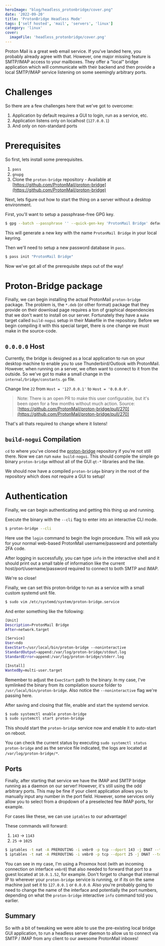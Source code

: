 ```yaml
---
heroImage: "blog/headless_protonbridge/cover.png"
date: '2022-09-20'
title: 'ProtonBridge Headless Mode'
tags: ['self hosted', 'mail', 'servers', 'linux']
category: 'linux'
cover:
  imageFile: 'headless_protonbridge/cover.png'
---
```


Proton Mail is a great web email service. If you've landed here, you probably already agree with that. However, one major missing feature is SMTP/IMAP access to your mailboxes. They offer a "local" bridge application which will communicate with their backend and then provide a local SMTP/IMAP service listening on some seemingly arbitrary ports.

# Challenges

So there are a few challenges here that we've got to overcome:

1. Application by default requires a GUI to login, run as a service, etc.
2. Application listens only on localhost (`127.0.0.1`)
3. And only on non-standard ports

# Prerequisites

So first, lets install some prerequisites.

1. `pass`
2. `gnupg`
3. Clone the `proton-bridge` repository - Available at [https://github.com/ProtonMail/proton-bridge](https://github.com/ProtonMail/proton-bridge)

Next, lets figure out how to start the thing on a server without a desktop environment.

First, you'll want to setup a passphrase-free GPG key.

```bash
$ gpg --batch --passphrase '' --quick-gen-key 'ProtonMail Bridge' default default never
```

This will generate a new key with the name `ProtonMail Bridge` in your local keyring.

Then we'll need to setup a new password database in `pass`.

```bash
$ pass init "ProtonMail Bridge"
```

Now we've got all of the prerequisite steps out of the way!

# Proton-Bridge package

Finally, we can begin installing the actual ProtonMail `proton-bridge` package. The problem is, the `*.deb` (or other format) package that they provide on their download page requires a ton of graphical dependencies that we don't want to install on our server. Fortunately they have a `make` target called `build-nogui` setup in their Makefile in the repository. Before we begin compiling it with this special target, there is one change we must make in the source-code.

## `0.0.0.0` Host

Currently, the bridge is designed as a local application to run on your desktop machine to enable you to use Thunderbird/Outlook with ProtonMail. However, when running on a server, we often want to connect to it from the outside. So we've got to make a small change in the `internal/bridge/constants.go` file.

Change line `22` from `Host = '127.0.0.1'` to `Host = '0.0.0.0'`.

> Note: There is an open PR to make this user configurable, but it's been open for a few months without much action. Source: [https://github.com/ProtonMail/proton-bridge/pull/270](https://github.com/ProtonMail/proton-bridge/pull/270)

That's all thats required to change where it listens!

## `build-nogui` Compilation

`cd` to where you've cloned the [proton-bridge](https://github.com/ProtonMail/proton-bridge) repository if you're not still there. Now we can run `make build-nogui`. This should compile the simple go binary `proton-bridge` without all of the GUI `qt-*` libraries and the like.

We should now have a compiled `proton-bridge` binary in the root of the repository which does _not_ require a GUI to setup!

# Authentication

Finally, we can begin authenticating and getting this thing up and running.

Execute the binary with the `--cli` flag to enter into an interactive CLI mode.

```bash
$ proton-bridge --cli
```

Here use the `login` command to begin the login procedure. This will ask you for your normal web-based ProtonMail username/password and potentially 2FA code.

After logging in successfully, you can type `info` in the interactive shell and it should print out a small table of information like the current host/port/username/password required to connect to both SMTP and IMAP.

We're so close!

Finally, we can set this proton-bridge to run as a service with a small custom systemd unit file.

```bash
$ sudo vim /etc/systemd/system/proton-bridge.service
```

And enter something like the following:

<CodeEditor title="/etc/systemd/system/proton-bridge.service">

```bash
[Unit]
Description=ProtonMail Bridge
After=network.target

[Service]
User=ndo
ExecStart=/usr/local/bin/proton-bridge --noninteractive
StandardOutput=append:/var/log/proton-bridge/stdout.log
StandardError=append:/var/log/proton-bridge/stderr.log

[Install]
WantedBy=multi-user.target
```

</CodeEditor>

Remember to adjust the `ExecStart` path to the binary. In my case, I've symlinked the binary from its compilation source folder to `/usr/local/bin/proton-bridge`. Also notice the `--noninteractive` flag we're passing here.

After saving and closing that file, enable and start the systemd service.

```bash
$ sudo systemctl enable proton-bridge
$ sudo systemctl start proton-bridge
```

This should start the `proton-bridge` service now and enable it to auto-start on reboot.

You can check the current status by executing `sudo systemctl status proton-bridge` and as the service file indicated, the logs are located at `/var/log/proton-bridge/*`.

## Ports

Finally, after starting that service we have the IMAP and SMTP bridge running as a daemon on our server! However, it's still using the odd arbitrary ports. This may be fine if your client application allows you to manually input any number in the port field. However, some services only allow you to select from a dropdown of a preselected few IMAP ports, for example.

For cases like these, we can use `iptables` to our advantage!

These commands will forward:

1. `143` -> `1143`
2. `25` -> `1025`

```bash
$ iptables -t nat -A PREROUTING -i vmbr0 -p tcp --dport 143 -j DNAT --to-destination 10.0.1.52:1143 # imap
$ iptables -t nat -A PREROUTING -i vmbr0 -p tcp --dport 25 -j DNAT --to-destination 10.0.1.52:1025 # smtp
```

You can see in my case, I'm using a Proxmox host (with an incoming connection on interface `vmbr0`) that also needed to forward that port to a guest located at `10.0.1.52`, for example. Don't forget to change that internal IP to wherever your `proton-bridge` service is running, or if its on the same machine just set it to `127.0.0.1` or `0.0.0.0`. Also you're probably going to need to change the name of the interface and potentially the port numbers, depending on what the `proton-bridge` interactive `info` command told you earlier.

## Summary

So with a bit of tweaking we were able to use the pre-existing local bridge GUI application, to run a headless server daemon to allow us to connect via SMTP / IMAP from any client to our awesome ProtonMail inboxes!
